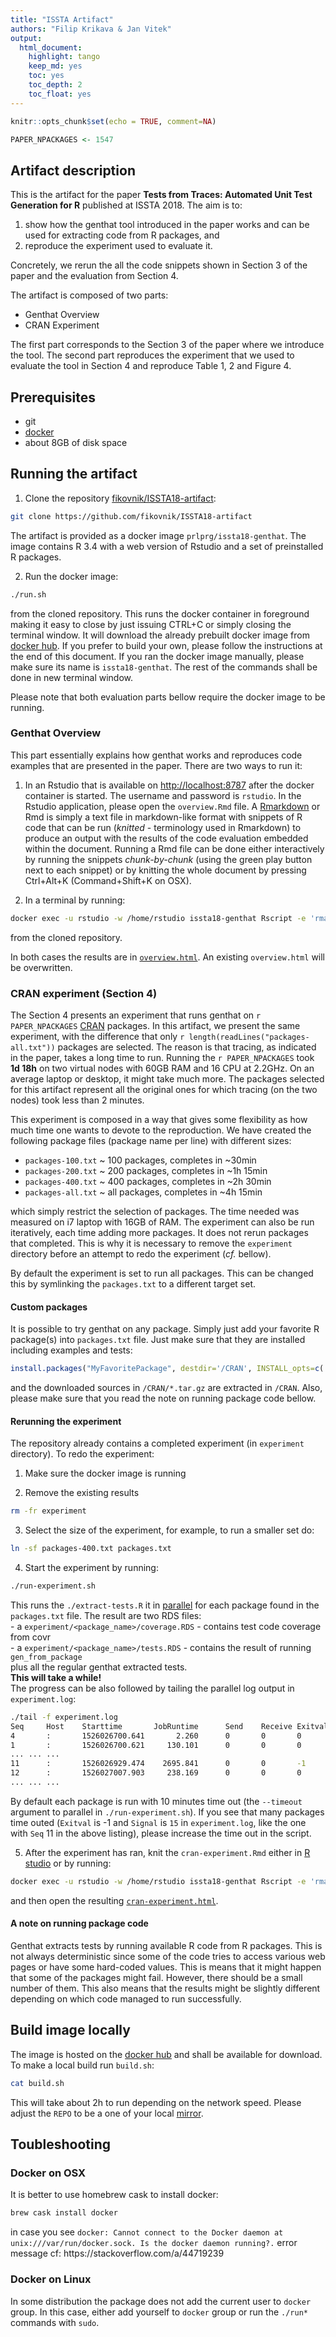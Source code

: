```yaml
---
title: "ISSTA Artifact"
authors: "Filip Krikava & Jan Vitek"
output:
  html_document:
    highlight: tango
    keep_md: yes
    toc: yes
    toc_depth: 2
    toc_float: yes
---
```


```r
knitr::opts_chunk$set(echo = TRUE, comment=NA)
```

```r
PAPER_NPACKAGES <- 1547
```

## Artifact description

This is the artifact for the paper __Tests from Traces: Automated Unit Test Generation for R__ published at ISSTA 2018.
The aim is to:

1. show how the genthat tool introduced in the paper works and can be used for extracting code from R packages, and
2. reproduce the experiment used to evaluate it.

Concretely, we rerun the all the code snippets shown in Section 3 of the paper and the evaluation from Section 4.

The artifact is composed of two parts:

- Genthat Overview
- CRAN Experiment

The first part corresponds to the Section 3 of the paper where we introduce the tool.
The second part reproduces the experiment that we used to evaluate the tool in Section 4 and reproduce Table 1, 2 and Figure 4.

## Prerequisites

- git
- [docker](https://www.docker.com/community-edition)
- about 8GB of disk space

## Running the artifact

1. Clone the repository [fikovnik/ISSTA18-artifact](https://github.com/fikovnik/ISSTA18-artifact):
```sh
git clone https://github.com/fikovnik/ISSTA18-artifact
```
The artifact is provided as a docker image `prlprg/issta18-genthat`.
The image contains R 3.4 with a web version of Rstudio and a set of preinstalled R packages.

2. Run the docker image:
```sh
./run.sh
```
from the cloned repository.
This runs the docker container in foreground making it easy to close by just issuing CTRL+C or simply closing the terminal window.
It will download the already prebuilt docker image from [docker hub](https://hub.docker.com/r/fikovnik/issta18-artifact/).
If you prefer to build your own, please follow the instructions at the end of this document.
If you ran the docker image manually, please make sure its name is `issta18-genthat`.
The rest of the commands shall be done in new terminal window.

Please note that both evaluation parts bellow require the docker image to be running.

### Genthat Overview

This part essentially explains how genthat works and reproduces code examples that are presented in the paper.
There are two ways to run it:

1. In an Rstudio that is available on [http://localhost:8787](http://localhost:8787) after the docker container is started.
   The username and password is `rstudio`.
   In the Rstudio application, please open the `overview.Rmd` file.
   A [Rmarkdown](https://rmarkdown.rstudio.com/) or Rmd is simply a text file in markdown-like format with snippets of R code that can be run (_knitted_ - terminology used in Rmarkdown) to produce an output with the results of the code evaluation embedded within the document.
   Running a Rmd file can be done either interactively by running the snippets _chunk-by-chunk_ (using the green play button next to each snippet) or by knitting the whole document by pressing Ctrl+Alt+K (Command+Shift+K on OSX).
   
2. In a terminal by running:
```sh
docker exec -u rstudio -w /home/rstudio issta18-genthat Rscript -e 'rmarkdown::render("overview.Rmd")'
```
from the cloned repository.

In both cases the results are in [`overview.html`](http://localhost:8787/files/overview.html).
An existing `overview.html` will be overwritten.

### CRAN experiment (Section 4)

The Section 4 presents an experiment that runs genthat on `r PAPER_NPACKAGES` [CRAN](https://cran.r-project.org/) packages.
In this artifact, we present the same experiment, with the difference that only `r length(readLines("packages-all.txt"))` packages are selected.
The reason is that tracing, as indicated in the paper, takes a long time to run.
Running the `r PAPER_NPACKAGES` took **1d 18h** on two virtual nodes with 60GB RAM and 16 CPU at 2.2GHz.
On an average laptop or desktop, it might take much more.
The packages selected for this artifact represent all the original ones for which tracing (on the two nodes) took less than 2 minutes.

This experiment is composed in a way that gives some flexibility as how much time one wants to devote to the reproduction.
We have created the following package files (package name per line) with different sizes:

- `packages-100.txt` ~ 100 packages, completes in ~30min
- `packages-200.txt` ~ 200 packages, completes in ~1h 15min
- `packages-400.txt` ~ 400 packages, completes in ~2h 30min
- `packages-all.txt` ~ all packages, completes in ~4h 15min

which simply restrict the selection of packages.
The time needed was measured on i7 laptop with 16GB of RAM.
The experiment can also be run iteratively, each time adding more packages.
It does not rerun packages that completed.
This is why it is necessary to remove the `experiment` directory before an attempt to redo the experiment (_cf._ bellow).

By default the experiment is set to run all packages.
This can be changed this by symlinking the `packages.txt` to a different target set.

#### Custom packages

It is possible to try genthat on any package.
Simply just add your favorite R package(s) into `packages.txt` file.
Just make sure that they are installed including examples and tests:

```r
install.packages("MyFavoritePackage", destdir='/CRAN', INSTALL_opts=c('--example', '--install-tests', '--with-keep.source', '--no-multiarch'), dependencies=TRUE)
```

and the downloaded sources in `/CRAN/*.tar.gz` are extracted in `/CRAN`.
Also, please make sure that you read the note on running package code bellow.

#### Rerunning the experiment

The repository already contains a completed experiment (in `experiment` directory).
To redo the experiment:

1. Make sure the docker image is running

2. Remove the existing results
```sh
rm -fr experiment
```

3. Select the size of the experiment, for example, to run a smaller set do:
```sh
ln -sf packages-400.txt packages.txt
```

4. Start the experiment by running:
```sh
./run-experiment.sh
```
This runs the `./extract-tests.R` it in [parallel](https://www.gnu.org/software/parallel/) for each package found in the `packages.txt` file.
The result are two RDS files:  
- a `experiment/<package_name>/coverage.RDS` - contains test code coverage from covr  
- a `experiment/<package_name>/tests.RDS` - contains the result of running `gen_from_package`  
plus all the regular genthat extracted tests.  
**This will take a while!**  
The progress can be also followed by tailing the parallel log output in `experiment.log`:
```sh
./tail -f experiment.log
Seq     Host    Starttime       JobRuntime      Send    Receive Exitval Signal  Command
4       :       1526026700.641       2.260      0       0       0       0       ./extract-tests.R R.matlab
1       :       1526026700.621     130.101      0       0       0       0       ./extract-tests.R elliplot
... ... ...
11      :       1526026929.474    2695.841      0       0       -1      15      ./extract-tests.R sparklyr
12      :       1526027007.903     238.169      0       0       0       0       ./extract-tests.R mlearning
... ... ...
```
By default each package is run with 10 minutes time out (the `--timeout` argument to parallel in `./run-experiment.sh`).
If you see that many packages time outed (`Exitval` is -1 and `Signal` is `15` in `experiment.log`, like the one with `Seq` 11 in the above listing), please increase the time out in the script.

5. After the experiment has ran, knit the `cran-experiment.Rmd` either in [R studio](http://localhost:8787) or by running:
```sh
docker exec -u rstudio -w /home/rstudio issta18-genthat Rscript -e 'rmarkdown::render("cran-experiment.Rmd")'
```
and then open the resulting [`cran-experiment.html`](http://localhost:8787/files/cran-experiment.html).

#### A note on running package code

Genthat extracts tests by running available R code from R packages.
This is not always deterministic since some of the code tries to access various web pages or have some hard-coded values.
This is means that it might happen that some of the packages might fail.
However, there should be a small number of them.
This also means that the results might be slightly different depending on which code managed to run successfully.

## Build image locally

The image is hosted on the [docker hub](https://hub.docker.com/r/fikovnik/issta18-artifact/) and shall be available for download.
To make a local build run `build.sh`:

```sh
cat build.sh
```

This will take about 2h to run depending on the network speed.
Please adjust the `REPO` to be a one of your local [mirror](https://cran.r-project.org/mirrors.html).

## Toubleshooting

### Docker on OSX

It is better to use homebrew cask to install docker:

```sh
brew cask install docker
```

in case you see `docker: Cannot connect to the Docker daemon at unix:///var/run/docker.sock. Is the docker daemon running?.` error message
cf: https://stackoverflow.com/a/44719239

### Docker on Linux

In some distribution the package does not add the current user to `docker` group.
In this case, either add yourself to `docker` group or run the `./run*` commands with `sudo`.
